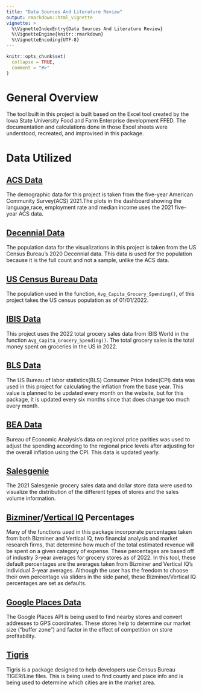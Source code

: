```yaml
---
title: "Data Sources And Literature Review"
output: rmarkdown::html_vignette
vignette: >
  %\VignetteIndexEntry{Data Sources And Literature Review}
  %\VignetteEngine{knitr::rmarkdown}
  %\VignetteEncoding{UTF-8}
---
```


```r
knitr::opts_chunk$set(
  collapse = TRUE,
  comment = "#>"
)
```

# General Overview

The tool built in this project is built based on the Excel tool created by the Iowa State University Food and Farm Enterprise development FFED. The documentation and calculations done in those Excel sheets were understood, recreated, and improvised in this package.

# Data Utilized

## [ACS Data](https://www.census.gov/programs-surveys/acs/data.html)

The demographic data for this project is taken from the five-year American Community Survey(ACS) 2021.The plots in the dashboard showing the language,race, employment rate and median income uses the 2021 five-year ACS data.

## [Decennial Data](https://www.census.gov/programs-surveys/decennial-census/data.html)

The population data for the visualizations in this project is taken from the US Census Bureau's 2020 Decennial data. This data is used for the population because it is the full count and not a sample, unlike the ACS data.

## [US Census Bureau Data](https://www.census.gov/popclock/)

The population used in the function, `Avg_Capita_Grocery_Spending()`, of this project takes the US census population as of 01/01/2022.

## [IBIS Data](https://help.ibisworld.com/s/article/methodology-and-sources)

This project uses the 2022 total grocery sales data from IBIS World in the function `Avg_Capita_Grocery_Spending()`. The total grocery sales is the total money spent on groceries in the US in 2022.

## [BLS Data](https://data.bls.gov/timeseries/CUUR0000SA0)

The US Bureau of labor statistics(BLS) Consumer Price Index(CPI) data was used in this project for calculating the inflation from the base year. This value is planned to be updated every month on the website, but for this package, it is updated every six months since that does change too much every month.

## [BEA Data](https://tinyurl.com/2wvca7vy)

Bureau of Economic Analysis's data on regional price parities was used to adjust the spending according to the regional price levels after adjusting for the overall inflation using the CPI. This data is updated yearly.

## [Salesgenie](https://www.dataaxlegenie.com/lp/genie/?bas_phone=877.846.6920&mediacode=SGNGAWS05038&sfcid=7010d000001K16nAAC&campaignid=1370030323&adgroupid=58327803567&keyword=salesgenie&matchtype=p&network=g&device=c&extensionid=&gad=1&gclid=EAIaIQobChMI7viYnomMgAMVOvfjBx3_xgnMEAAYASAAEgLDV_D_BwE)

The 2021 Salesgenie grocery sales data and dollar store data were used to visualize the distribution of the different types of stores and the sales volume information.

## [Bizminer](https://bizminer.com)/[Vertical IQ](https://verticaliq.com) Percentages

Many of the functions used in this package incorporate percentages taken from both Bizminer and Vertical IQ, two financial analysis and market research firms, that determine how much of the total estimated revenue will be spent on a given category of expense. These percentages are based off of industry 3-year averages for grocery stores as of 2022. In this tool, these default percentages are the averages taken from Bizminer and Vertical IQ's individual 3-year averages. Although the user has the freedom to choose their own percentage via sliders in the side panel, these Bizminer/Vertical IQ percentages are set as defaults.

## [Google Places Data](https://developers.google.com/maps/documentation/places/web-service/overview)

The Google Places API is being used to find nearby stores and convert addresses to GPS coordinates. These stores help to determine our market size ("buffer zone") and factor in the effect of competition on store profitability.

## [Tigris](https://www.rdocumentation.org/packages/tigris/versions/2.0.3)

Tigris is a package designed to help developers use Census Bureau TIGER/Line files. This is being used to find county and place info and is being used to determine which cities are in the market area.
